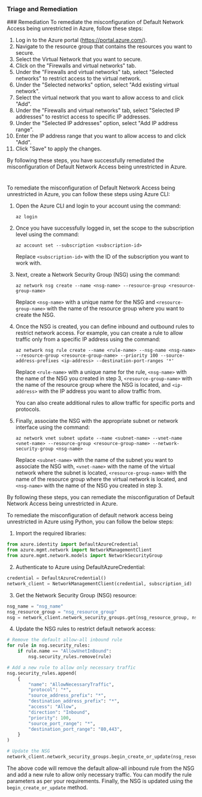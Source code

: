 
### Triage and Remediation
<Tabs>
<Tab title='Remediation'>
### Remediation

<AccordionGroup>
<Accordion title='Using Console' defaultOpen='true'>
To remediate the misconfiguration of Default Network Access being unrestricted in Azure, follow these steps:

1. Log in to the Azure portal (https://portal.azure.com/).
2. Navigate to the resource group that contains the resources you want to secure.
3. Select the Virtual Network that you want to secure.
4. Click on the "Firewalls and virtual networks" tab.
5. Under the "Firewalls and virtual networks" tab, select "Selected networks" to restrict access to the virtual network.
6. Under the "Selected networks" option, select "Add existing virtual network".
7. Select the virtual network that you want to allow access to and click "Add".
8. Under the "Firewalls and virtual networks" tab, select "Selected IP addresses" to restrict access to specific IP addresses.
9. Under the "Selected IP addresses" option, select "Add IP address range".
10. Enter the IP address range that you want to allow access to and click "Add".
11. Click "Save" to apply the changes.

By following these steps, you have successfully remediated the misconfiguration of Default Network Access being unrestricted in Azure.

#
</Accordion>

<Accordion title='Using CLI'>
To remediate the misconfiguration of Default Network Access being unrestricted in Azure, you can follow these steps using Azure CLI:

1. Open the Azure CLI and login to your account using the command:

   ```
   az login
   ```

2. Once you have successfully logged in, set the scope to the subscription level using the command:

   ```
   az account set --subscription <subscription-id>
   ```

   Replace `<subscription-id>` with the ID of the subscription you want to work with.

3. Next, create a Network Security Group (NSG) using the command:

   ```
   az network nsg create --name <nsg-name> --resource-group <resource-group-name>
   ```

   Replace `<nsg-name>` with a unique name for the NSG and `<resource-group-name>` with the name of the resource group where you want to create the NSG.

4. Once the NSG is created, you can define inbound and outbound rules to restrict network access. For example, you can create a rule to allow traffic only from a specific IP address using the command:

   ```
   az network nsg rule create --name <rule-name> --nsg-name <nsg-name> --resource-group <resource-group-name> --priority 100 --source-address-prefixes <ip-address> --destination-port-ranges '*'
   ```

   Replace `<rule-name>` with a unique name for the rule, `<nsg-name>` with the name of the NSG you created in step 3, `<resource-group-name>` with the name of the resource group where the NSG is located, and `<ip-address>` with the IP address you want to allow traffic from.

   You can also create additional rules to allow traffic for specific ports and protocols.

5. Finally, associate the NSG with the appropriate subnet or network interface using the command:

   ```
   az network vnet subnet update --name <subnet-name> --vnet-name <vnet-name> --resource-group <resource-group-name> --network-security-group <nsg-name>
   ```

   Replace `<subnet-name>` with the name of the subnet you want to associate the NSG with, `<vnet-name>` with the name of the virtual network where the subnet is located, `<resource-group-name>` with the name of the resource group where the virtual network is located, and `<nsg-name>` with the name of the NSG you created in step 3.

By following these steps, you can remediate the misconfiguration of Default Network Access being unrestricted in Azure.
</Accordion>

<Accordion title='Using Python'>
To remediate the misconfiguration of default network access being unrestricted in Azure using Python, you can follow the below steps:

1. Import the required libraries:

```python
from azure.identity import DefaultAzureCredential
from azure.mgmt.network import NetworkManagementClient
from azure.mgmt.network.models import NetworkSecurityGroup
```

2. Authenticate to Azure using DefaultAzureCredential:

```python
credential = DefaultAzureCredential()
network_client = NetworkManagementClient(credential, subscription_id)
```

3. Get the Network Security Group (NSG) resource:

```python
nsg_name = "nsg_name"
nsg_resource_group = "nsg_resource_group"
nsg = network_client.network_security_groups.get(nsg_resource_group, nsg_name)
```

4. Update the NSG rules to restrict default network access:

```python
# Remove the default allow-all inbound rule
for rule in nsg.security_rules:
    if rule.name == "AllowVnetInBound":
        nsg.security_rules.remove(rule)

# Add a new rule to allow only necessary traffic
nsg.security_rules.append(
    {
        "name": "AllowNecessaryTraffic",
        "protocol": "*",
        "source_address_prefix": "*",
        "destination_address_prefix": "*",
        "access": "Allow",
        "direction": "Inbound",
        "priority": 100,
        "source_port_range": "*",
        "destination_port_range": "80,443",
    }
)

# Update the NSG
network_client.network_security_groups.begin_create_or_update(nsg_resource_group, nsg_name, nsg)
```

The above code will remove the default allow-all inbound rule from the NSG and add a new rule to allow only necessary traffic. You can modify the rule parameters as per your requirements. Finally, the NSG is updated using the `begin_create_or_update` method.
</Accordion>

</AccordionGroup>
</Tab>
</Tabs>
